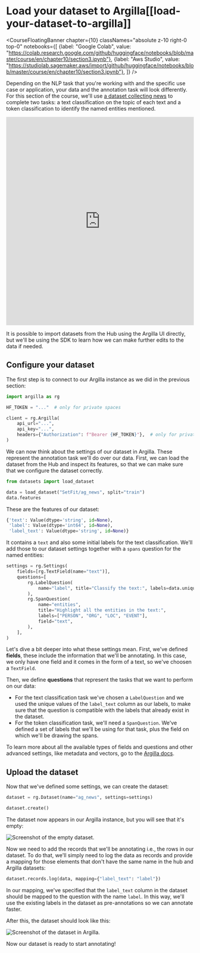 # Load your dataset to Argilla[[load-your-dataset-to-argilla]]

<CourseFloatingBanner chapter={10}
  classNames="absolute z-10 right-0 top-0"
  notebooks={[
    {label: "Google Colab", value: "https://colab.research.google.com/github/huggingface/notebooks/blob/master/course/en/chapter10/section3.ipynb"},
    {label: "Aws Studio", value: "https://studiolab.sagemaker.aws/import/github/huggingface/notebooks/blob/master/course/en/chapter10/section3.ipynb"},
]} />

Depending on the NLP task that you're working with and the specific use case or application, your data and the annotation task will look differently. For this section of the course, we'll use [a dataset collecting news](https://huggingface.co/datasets/SetFit/ag_news) to complete two tasks: a text classification on the topic of each text and a token classification to identify the named entities mentioned.

<iframe
  src="https://huggingface.co/datasets/SetFit/ag_news/embed/viewer/default/train"
  frameborder="0"
  width="100%"
  height="560px"
></iframe>

It is possible to import datasets from the Hub using the Argilla UI directly, but we'll be using the SDK to learn how we can make further edits to the data if needed.

## Configure your dataset

The first step is to connect to our Argilla instance as we did in the previous section:

```python
import argilla as rg

HF_TOKEN = "..."  # only for private spaces

client = rg.Argilla(
    api_url="...",
    api_key="...",
    headers={"Authorization": f"Bearer {HF_TOKEN}"},  # only for private spaces
)
```

We can now think about the settings of our dataset in Argilla. These represent the annotation task we'll do over our data. First, we can load the dataset from the Hub and inspect its features, so that we can make sure that we configure the dataset correctly.

```python
from datasets import load_dataset

data = load_dataset("SetFit/ag_news", split="train")
data.features
```

These are the features of our dataset:

```python out
{'text': Value(dtype='string', id=None),
 'label': Value(dtype='int64', id=None),
 'label_text': Value(dtype='string', id=None)}
```

It contains a `text` and also some initial labels for the text classification. We'll add those to our dataset settings together with a `spans` question for the named entities:

```python
settings = rg.Settings(
    fields=[rg.TextField(name="text")],
    questions=[
        rg.LabelQuestion(
            name="label", title="Classify the text:", labels=data.unique("label_text")
        ),
        rg.SpanQuestion(
            name="entities",
            title="Highlight all the entities in the text:",
            labels=["PERSON", "ORG", "LOC", "EVENT"],
            field="text",
        ),
    ],
)
```

Let's dive a bit deeper into what these settings mean. First, we've defined **fields**, these include the information that we'll be annotating. In this case, we only have one field and it comes in the form of a text, so we've choosen a `TextField`.

Then, we define **questions** that represent the tasks that we want to perform on our data:

- For the text classification task we've chosen a `LabelQuestion` and we used the unique values of the `label_text` column as our labels, to make sure that the question is compatible with the labels that already exist in the dataset.
- For the token classification task, we'll need a `SpanQuestion`. We've defined a set of labels that we'll be using for that task, plus the field on which we'll be drawing the spans.

To learn more about all the available types of fields and questions and other advanced settings, like metadata and vectors, go to the [Argilla docs](https://docs.argilla.io/latest/how_to_guides/dataset/#define-dataset-settings).

## Upload the dataset

Now that we've defined some settings, we can create the dataset:

```python
dataset = rg.Dataset(name="ag_news", settings=settings)

dataset.create()
```

The dataset now appears in our Argilla instance, but you will see that it's empty:

<img src="https://huggingface.co/datasets/huggingface-course/documentation-images/resolve/main/en/chapter10/empty_dataset.png" alt="Screenshot of the empty dataset."/>

Now we need to add the records that we'll be annotating i.e., the rows in our dataset. To do that, we'll simply need to log the data as records and provide a mapping for those elements that don't have the same name in the hub and Argilla datasets:

```python
dataset.records.log(data, mapping={"label_text": "label"})
```

In our mapping, we've specified that the `label_text` column in the dataset should be mapped to the question with the name `label`. In this way, we'll use the existing labels in the dataset as pre-annotations so we can annotate faster.

After this, the dataset should look like this:

<img src="https://huggingface.co/datasets/huggingface-course/documentation-images/resolve/main/en/chapter10/argilla_initial_dataset.png" alt="Screenshot of the dataset in Argilla."/>

Now our dataset is ready to start annotating!
